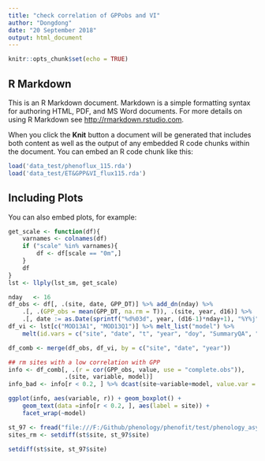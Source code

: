 ```yaml
---
title: "check correlation of GPPobs and VI"
author: "Dongdong"
date: "20 September 2018"
output: html_document
---
```


```r
knitr::opts_chunk$set(echo = TRUE)
```

## R Markdown

This is an R Markdown document. Markdown is a simple formatting syntax for authoring HTML, PDF, and MS Word documents. For more details on using R Markdown see <http://rmarkdown.rstudio.com>.

When you click the **Knit** button a document will be generated that includes both content as well as the output of any embedded R code chunks within the document. You can embed an R code chunk like this:

```r
load('data_test/phenoflux_115.rda')
load('data_test/ET&GPP&VI_flux115.rda')
```

## Including Plots

You can also embed plots, for example:

```r

get_scale <- function(df){
    varnames <- colnames(df)
    if ("scale" %in% varnames){
        df <- df[scale == "0m",]
    }
    df
}
lst <- llply(lst_sm, get_scale)
```

```r
nday   <- 16
df_obs <- df[, .(site, date, GPP_DT)] %>% add_dn(nday) %>% 
    .[, .(GPP_obs = mean(GPP_DT, na.rm = T)), .(site, year, d16)] %>%
    .[, date := as.Date(sprintf("%d%03d", year, (d16-1)*nday+1), "%Y%j")]
df_vi <- lst[c("MOD13A1", "MOD13Q1")] %>% melt_list("model") %>% 
    melt(id.vars = c("site", "date", "t", "year", "doy", "SummaryQA", "model"), c("NDVI", "EVI"))

df_comb <- merge(df_obs, df_vi, by = c("site", "date", "year"))

## rm sites with a low correlation with GPP
info <- df_comb[, .(r = cor(GPP_obs, value, use = "complete.obs")), 
                .(site, variable, model)]
info_bad <- info[r < 0.2, ] %>% dcast(site~variable+model, value.var = "r")

ggplot(info, aes(variable, r)) + geom_boxplot() + 
    geom_text(data =info[r < 0.2, ], aes(label = site)) + 
    facet_wrap(~model)
```

```r
st_97 <- fread("file:///F:/Github/phenology/phenofit/test/phenology_async/data/phenofit_st97.csv")
sites_rm <- setdiff(st$site, st_97$site)

setdiff(st$site, st_97$site)
```

